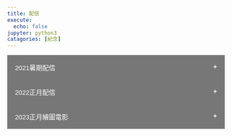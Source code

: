 ```yaml
---
title: 配信
execute:
  echo: false
jupyter: python3
catagories: [紀念]
---
```

<style>
.collapsible {
  background-color: #777;
  color: white;
  cursor: pointer;
  padding: 18px;
  width: 100%;
  border: none;
  text-align: left;
  outline: none;
  font-size: 15px;
}

.active, .collapsible:hover {
  background-color: #555;
}

.collapsible:after {
  content: '\002B';
  color: white;
  font-weight: bold;
  float: right;
  margin-left: 5px;
}

.active:after {
  content: "\2212";
}

.coll-content {
  padding: 0 18px;
  max-height: 0;
  overflow: hidden;
  transition: max-height 0.2s ease-out;
  background-color: #f1f1f1;
}
</style>

<button type="button" class="collapsible">2021暑期配信</button>
<div class="coll-content">
  <blockquote class="twitter-tweet" style="height:50px"><a href="https://twitter.com/U_s0/status/1558936503950131207?s=20&t=T7ith7bpNgy82kcLyJfY6w"></a></blockquote> <script async src="https://platform.twitter.com/widgets.js" charset="utf-8"></script>
  <br>
  <blockquote class="twitter-tweet" style="height:50px"><a href="https://twitter.com/omrice4869/status/1557716900183949313?s=20&t=o0wBuUubbNjOCKbf_UgM4g"></a></blockquote> <script async src="https://platform.twitter.com/widgets.js" charset="utf-8"></script>
  
</div>

<button type="button" class="collapsible">2022正月配信</button>
<div class="coll-content">
  <blockquote class="twitter-tweet" style="height:50px"><a href="https://twitter.com/U_s0/status/1477655271057260550?s=20&t=pbZNLFrvkL7RWYw9G-UfSQ"></a></blockquote> <script async src="https://platform.twitter.com/widgets.js" charset="utf-8"></script>
  <br>
  <blockquote class="twitter-tweet" style="height:50px"><a href="https://twitter.com/pj_sekai/status/1477971250764865536?s=20&t=y8PtQY6sRGSdJa0t_CsIwQ"></a></blockquote> <script async src="https://platform.twitter.com/widgets.js" charset="utf-8"></script>
  <br>
  <blockquote class="twitter-tweet" style="height:50px"><a href="https://twitter.com/Btmr_Aiko/status/1477974379862818821?s=20&t=6x-b0CcUSfOt4wFZPYwD9A"></a></blockquote> <script async src="https://platform.twitter.com/widgets.js" charset="utf-8"></script>
  
</div>

<button type="button" class="collapsible">2023正月繪圖電影</button>
<div class="coll-content">
  <blockquote class="twitter-tweet" style="height:50px"><a href="https://twitter.com/pj_sekai/status/1609391592032329731?s=20?ref_src=twsrc%5Etfw"></a></blockquote> <script async src="https://platform.twitter.com/widgets.js" charset="utf-8"></script>
  <br>
  <blockquote class="twitter-tweet" style="height:50px"><a href="https://twitter.com/pj_sekai/status/1609451859797753857?s=20?ref_src=twsrc%5Etfw"></a></blockquote> <script async src="https://platform.twitter.com/widgets.js" charset="utf-8"></script>
  <br>
  <blockquote class="twitter-tweet" style="height:50px"><a href="https://twitter.com/pj_sekai/status/1609512385311657985?s=20?ref_src=twsrc%5Etfw"></a></blockquote> <script async src="https://platform.twitter.com/widgets.js" charset="utf-8"></script>
  <br>
  <blockquote class="twitter-tweet" style="height:50px"><a href="https://twitter.com/pj_sekai/status/1609753976437710848?s=20?ref_src=twsrc%5Etfw"></a></blockquote> <script async src="https://platform.twitter.com/widgets.js" charset="utf-8"></script>
  <br>
  <blockquote class="twitter-tweet" style="height:50px"><a href="https://twitter.com/pj_sekai/status/1610116237589192706?s=20?ref_src=twsrc%5Etfw"></a></blockquote> <script async src="https://platform.twitter.com/widgets.js" charset="utf-8"></script>
  <br>
  <blockquote class="twitter-tweet" style="height:50px"><a href="https://twitter.com/pj_sekai/status/1610237161910976512?s=20?ref_src=twsrc%5Etfw"></a></blockquote> <script async src="https://platform.twitter.com/widgets.js" charset="utf-8"></script>
  
</div>

<script>
var coll = document.getElementsByClassName("collapsible");
var i;

for (i = 0; i < coll.length; i++) {
  coll[i].addEventListener("click", function() {
    this.classList.toggle("active");
    var content = this.nextElementSibling;
    if (content.style.maxHeight){
      content.style.maxHeight = null;
    } else {
      content.style.maxHeight = content.scrollHeight + "px";
    } 
  });
}
</script>